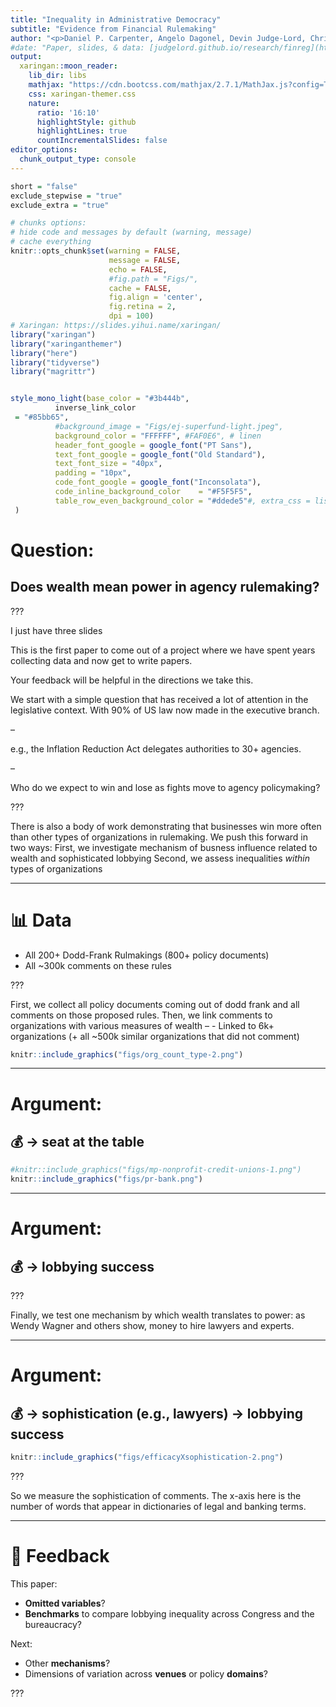 ```yaml
---
title: "Inequality in Administrative Democracy"
subtitle: "Evidence from Financial Rulemaking"
author: "<p>Daniel P. Carpenter, Angelo Dagonel, Devin Judge-Lord, Christopher T. Kenny,  Brian Libgober,  Steven Rashin, Jacob Waggoner, Susan Webb Yackee<p>"
#date: "Paper, slides, & data: [judgelord.github.io/research/finreg](https://judgelord.github.io/research/finreg)"
output:
  xaringan::moon_reader:
    lib_dir: libs
    mathjax: "https://cdn.bootcss.com/mathjax/2.7.1/MathJax.js?config=TeX-AMS_HTML"
    css: xaringan-themer.css
    nature:
      ratio: '16:10'
      highlightStyle: github
      highlightLines: true
      countIncrementalSlides: false
editor_options: 
  chunk_output_type: console
---
```


```r
short = "false"
exclude_stepwise = "true"
exclude_extra = "true"

# chunks options:
# hide code and messages by default (warning, message)
# cache everything 
knitr::opts_chunk$set(warning = FALSE, 
                      message = FALSE,
                      echo = FALSE, 
                      #fig.path = "Figs/",
                      cache = FALSE, 
                      fig.align = 'center',
                      fig.retina = 2,
                      dpi = 100)
# Xaringan: https://slides.yihui.name/xaringan/
library("xaringan")
library("xaringanthemer")
library("here")
library("tidyverse")
library("magrittr")


style_mono_light(base_color = "#3b444b",
          inverse_link_color	
 = "#85bb65",
          #background_image = "Figs/ej-superfund-light.jpeg",
          background_color = "FFFFFF", #FAF0E6", # linen
          header_font_google = google_font("PT Sans"), 
          text_font_google = google_font("Old Standard"), 
          text_font_size = "40px",
          padding = "10px",
          code_font_google = google_font("Inconsolata"), 
          code_inline_background_color    = "#F5F5F5", 
          table_row_even_background_color = "#ddede5"#, extra_css = list(".remark-slide-number" = list("display" = "none"))
 )
```


# Question: 

## Does wealth mean power in agency rulemaking? 

???

I just have three slides

This is the first paper to come out of a project where we have spent years collecting data and now get to write papers. 

Your feedback will be helpful in the directions we take this. 

We start with a simple question that has received a lot of attention in the legislative context. With 90% of US law now made in the executive branch. 


--

e.g., the Inflation Reduction Act delegates authorities to 30+ agencies.

--

Who do we expect to win and lose as fights move to agency policymaking? 

???

There is also a body of work demonstrating that businesses win more often than other types of organizations in rulemaking. We push this forward in two ways: 
First, we investigate mechanism of busness influence related to wealth and sophisticated lobbying
Second, we assess inequalities *within* types of organizations


---

# 📊 Data 

- All 200+ Dodd-Frank Rulmakings (800+ policy documents)
- All ~300k comments on these rules

???

First, we collect all policy documents coming out of dodd frank and all comments on those proposed rules.
Then, we link comments to organizations with various measures of wealth
--
- Linked to 6k+ organizations (+ all ~500k similar organizations that did not comment)

```r

knitr::include_graphics("figs/org_count_type-2.png")
```

---

# Argument: 

## 💰 $\rightarrow$ seat at the table


```r
#knitr::include_graphics("figs/mp-nonprofit-credit-unions-1.png")
knitr::include_graphics("figs/pr-bank.png")
```

---

# Argument: 

## 💰 $\rightarrow$ lobbying success

???

Finally, we test one mechanism by which wealth translates to power: as Wendy Wagner and others show, money to hire lawyers and experts. 

---

# Argument: 

## 💰 $\rightarrow$ sophistication (e.g., lawyers) $\rightarrow$ lobbying success

```r
knitr::include_graphics("figs/efficacyXsophistication-2.png")
```

???

So we measure the sophistication of comments. 
The x-axis here is the number of words that appear in dictionaries of legal and banking terms. 

---

# 🙏 Feedback 

This paper: 

- **Omitted variables**?
- **Benchmarks** to compare lobbying inequality across Congress and the bureaucracy? 


Next: 

- Other **mechanisms**? 
- Dimensions of variation across **venues** or policy **domains**? 


???

